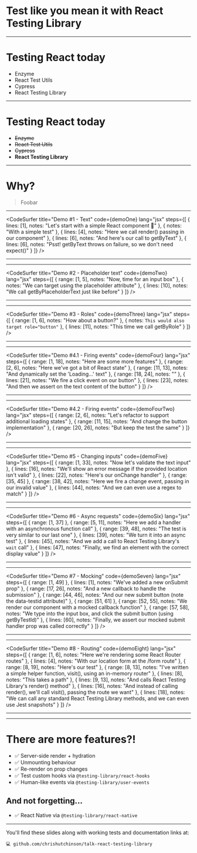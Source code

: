 
<Head>
  <link
    rel="stylesheet"
    href="https://fonts.googleapis.com/css?family=Montserrat&display=swap"
  />
  <title>
    Test like you mean it with React Testing Library | Chris Hutchinson
  </title>
</Head>





<Layout>

# Test like you mean it with React Testing Library

</Layout>

---

<Layout>

# Testing React today

- Enzyme
- React Test Utils
- Cypress
- React Testing Library

</Layout>

---

<Layout>

# Testing React today

- <strike>Enzyme</strike>
- <strike>React Test Utils</strike>
- <strike>Cypress</strike>
- **React Testing Library**

</Layout>

---

<Layout>

# Why?

> Foobar

</Layout>

---

<Layout withPadding={false}>

<CodeSurfer
  title="Demo #1 - Text"
  code={demoOne}
  lang="jsx"
  steps={[
    {
      lines: [1],
      notes: "Let's start with a simple React component 👋"
    },
    {
      notes: "With a simple test"
    },
    {
      lines: [4],
      notes: "Here we call render() passing in our component"
    },
    {
      lines: [6],
      notes: "And here's our call to getByText"
    },
    {
      lines: [6],
      notes: "Psst! getByText throws on failure, so we don't need expect()"
    }
  ]}
/>

</Layout>

---

<Layout fullWidth={true}>
  <Jest title="should render the text 'Hello, world!'" didPass={true} />
</Layout>

---

<Layout withPadding={false}>

<CodeSurfer
  title="Demo #2 - Placeholder text"
  code={demoTwo}
  lang="jsx"
  steps={[
    {
      range: [1, 5],
      notes: "Now, time for an input box"
    },
    {
      notes: "We can target using the placeholder attribute"
    },
    {
      lines: [10],
      notes: "We call getByPlaceholderText just like before"
    }
  ]}
/>

</Layout>

---

<Layout fullWidth={true}>
  <Jest
    title="should render an input with a 'Location' placeholder"
    didPass={true}
  />
</Layout>

---

<Layout withPadding={false}>

<CodeSurfer
  title="Demo #3 - Roles"
  code={demoThree}
  lang="jsx"
  steps={[
    {
      range: [1, 6],
      notes: "How about a button?"
    },
    {
      notes: `This would also target role="button"`
    },
    {
      lines: [11],
      notes: "This time we call getByRole"
    }
  ]}
/>

</Layout>

---

<Layout fullWidth={true}>
  <Jest
    title="should render an element with the role 'button'"
    didPass={true}
  />
</Layout>

---

<Layout withPadding={false}>

<CodeSurfer
  title="Demo #4.1 - Firing events"
  code={demoFour}
  lang="jsx"
  steps={[
    {
      range: [1, 18],
      notes: "Here are some more features"
    },
    {
      range: [2, 6],
      notes: "Here we've got a bit of React state"
    },
    {
      range: [11, 13],
      notes: "And dynamically set the 'Loading...' text"
    },
    {
      range: [18, 24],
      notes: ""
    },
    {
      lines: [21],
      notes: "We fire a click event on our button"
    },
    {
      lines: [23],
      notes: "And then we assert on the text content of the button"
    }
  ]}
/>

</Layout>

---

<Layout fullWidth={true}>
  <Jest
    title="should change the button text to 'Loading...' when clicked"
    didPass={true}
  />
</Layout>

---

<Layout withPadding={false}>

<CodeSurfer
  title="Demo #4.2 - Firing events"
  code={demoFourTwo}
  lang="jsx"
  steps={[
    {
      range: [2, 6],
      notes: "Let's refactor to support additional loading states"
    },
    {
      range: [11, 15],
      notes: "And change the button implementation"
    },
    {
      range: [20, 26],
      notes: "But keep the test the same"
    }
  ]}
/>

</Layout>

---

<Layout fullWidth={true}>
  <Jest
    title="should change the button text to 'Loading...' when clicked"
    didPass={true}
  />
</Layout>

---

<Layout withPadding={false}>

<CodeSurfer
  title="Demo #5 - Changing inputs"
  code={demoFive}
  lang="jsx"
  steps={[
    {
      range: [1, 33],
      notes: "Now let's validate the text input"
    },
    {
      lines: [16],
      notes: "We'll show an error message if the provided location isn't valid"
    },
    {
      lines: [22],
      notes: "Here's our onChange handler"
    },
    {
      range: [35, 45]
    },
    {
      range: [38, 42],
      notes: "Here we fire a change event, passing in our invalid value"
    },
    {
      lines: [44],
      notes: "And we can even use a regex to match"
    }
  ]}
/>

</Layout>

---

<Layout fullWidth={true}>
  <Jest
    title="should render an error message if an invalid location is entered"
    didPass={true}
  />
</Layout>

---

<Layout withPadding={false}>

<CodeSurfer
  title="Demo #6 - Async requests"
  code={demoSix}
  lang="jsx"
  steps={[
    {
      range: [1, 37]
    },
    {
      range: [5, 11],
      notes: "Here we add a handler with an asynchronous function call"
    },
    {
      range: [39, 48],
      notes: "The test is very similar to our last one"
    },
    {
      lines: [39],
      notes: "We turn it into an async test"
    },
    {
      lines: [45],
      notes: "And we add a call to React Testing Library's `wait` call"
    },
    {
      lines: [47],
      notes: "Finally, we find an element with the correct display value"
    }
  ]}
/>

</Layout>

---

<Layout fullWidth={true}>
  <Jest
    title="should render the async value into the input box"
    didPass={true}
  />
</Layout>

---

<Layout withPadding={false}>

<CodeSurfer
  title="Demo #7 - Mocking"
  code={demoSeven}
  lang="jsx"
  steps={[
    {
      range: [1, 49]
    },
    {
      lines: [1],
      notes: "We've added a new onSubmit prop"
    },
    {
      range: [17, 26],
      notes: "And a new callback to handle the submission"
    },
    {
      range: [44, 46],
      notes: "And our new submit button (note the data-testid attribute)"
    },
    {
      range: [51, 61]
    },
    {
      range: [52, 55],
      notes: "We render our component with a mocked callback function"
    },
    {
      range: [57, 58],
      notes:
        "We type into the input box, and click the submit button (using getByTestId)"
    },
    {
      lines: [60],
      notes:
        "Finally, we assert our mocked submit handler prop was called correctly"
    }
  ]}
/>

</Layout>

---

<Layout fullWidth={true}>
  <Jest title="should call the onSubmit prop with..." didPass={true} />
</Layout>

---

<Layout withPadding={false}>

<CodeSurfer
  title="Demo #8 - Routing"
  code={demoEight}
  lang="jsx"
  steps={[
    {
      range: [1, 6],
      notes: "Here we're rendering some React Router routes"
    },
    {
      lines: [4],
      notes: "With our location form at the /form route"
    },
    {
      range: [8, 19],
      notes: "Here's our test"
    },
    {
      range: [8, 13],
      notes:
        "I've written a simple helper function, visit(), using an in-memory router"
    },
    {
      lines: [8],
      notes: "This takes a path"
    },
    {
      lines: [9, 13],
      notes: "And calls React Testing Library's render() method"
    },
    {
      lines: [16],
      notes:
        "And instead of calling render(), we'll call visit(), passing the route we want"
    },
    {
      lines: [18],
      notes:
        "We can call any standard React Testing Library methods, and we can even use Jest snapshots"
    }
  ]}
/>

</Layout>

---

<Layout fullWidth={true}>
  <Jest
    title="should render the form when the `/form` route is visited"
    didPass={true}
  />
</Layout>

---

<Layout>

# There are more features?!

<ul
  style={{
    textAlign: "left",
    listStyleType: "none",
    padding: 0,
    fontSize: 31,
    lineHeight: 1.6
  }}
>
  <li>✅ Server-side render + hydration</li>
  <li>✅ Unmounting behaviour</li>
  <li>✅ Re-render on prop changes</li>
  <li>
    ✅ Test custom hooks via <code>@testing-library/react-hooks</code>
  </li>
  <li>
    ✅ Human-like events via <code>@testing-library/user-events</code>
  </li>
</ul>

## And not forgetting...

<Appear>
  <ul
    style={{
      textAlign: "left",
      listStyleType: "none",
      padding: 0
    }}
  >
    <li>
      ✅ React Native via <code>@testing-library/react-native</code>
    </li>
  </ul>
</Appear>

</Layout>

---

<Layout>

<Jest title="should get to the end of the talk" didPass={true} />

You'll find these slides along with working tests and documentation links at:

`💻 github.com/chrishutchinson/talk-react-testing-library`

</Layout>

